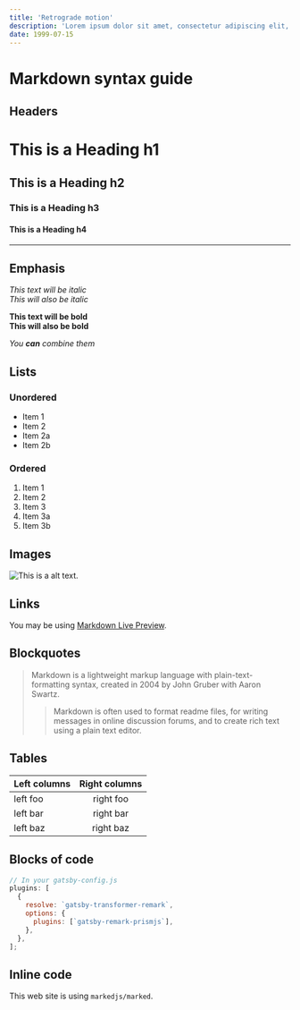 ```yaml
---
title: 'Retrograde motion'
description: 'Lorem ipsum dolor sit amet, consectetur adipiscing elit, sed do eiusmod tempor incididunt ut labore et dolore magna aliqua.'
date: 1999-07-15
---
```


# Markdown syntax guide

## Headers

# This is a Heading h1

## This is a Heading h2

### This is a Heading h3

#### This is a Heading h4

---

## Emphasis

_This text will be italic_  
_This will also be italic_

**This text will be bold**  
**This will also be bold**

_You **can** combine them_

## Lists

### Unordered

- Item 1
- Item 2
- Item 2a
- Item 2b

### Ordered

1. Item 1
1. Item 2
1. Item 3
1. Item 3a
1. Item 3b

## Images

![This is a alt text.](./images/header.jpg)

## Links

You may be using [Markdown Live Preview](https://markdownlivepreview.com/).

## Blockquotes

> Markdown is a lightweight markup language with plain-text-formatting syntax, created in 2004 by John Gruber with Aaron Swartz.
>
> > Markdown is often used to format readme files, for writing messages in online discussion forums, and to create rich text using a plain text editor.

## Tables

| Left columns | Right columns |
| ------------ | :-----------: |
| left foo     |   right foo   |
| left bar     |   right bar   |
| left baz     |   right baz   |

## Blocks of code

```javascript
// In your gatsby-config.js
plugins: [
  {
    resolve: `gatsby-transformer-remark`,
    options: {
      plugins: [`gatsby-remark-prismjs`],
    },
  },
];
```

## Inline code

This web site is using `markedjs/marked`.
